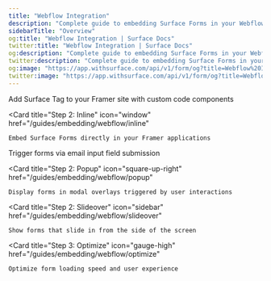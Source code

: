 ```yaml
---
title: "Webflow Integration"
description: "Complete guide to embedding Surface Forms in your Webflow site"
sidebarTitle: "Overview"
og:title: "Webflow Integration | Surface Docs"
twitter:title: "Webflow Integration | Surface Docs"
og:description: "Complete guide to embedding Surface Forms in your Webflow site"
twitter:description: "Complete guide to embedding Surface Forms in your Webflow site"
og:image: "https://app.withsurface.com/api/v1/form/og?title=Webflow%20Integration"
twitter:image: "https://app.withsurface.com/api/v1/form/og?title=Webflow%20Integration"
---
```



<CardGroup cols={2}>
  <Card
    title="Step 1: Embed Surface Tag"
    icon="code"
    href="/guides/embedding/webflow/embedding"
  >
    Add Surface Tag to your Framer site with custom code components
  </Card>

  <Card
    title="Step 2: Inline"
    icon="window"
    href="/guides/embedding/webflow/inline"
  >
    Embed Surface Forms directly in your Framer applications
  </Card>

  <Card icon="envelope" title="Step 2: Email Input Field Trigger" href="/guides/embedding/webflow/input-field">
    Trigger forms via email input field submission
  </Card>

  <Card
    title="Step 2: Popup"
    icon="square-up-right"
    href="/guides/embedding/webflow/popup"
  >
    Display forms in modal overlays triggered by user interactions
  </Card>

  <Card
    title="Step 2: Slideover"
    icon="sidebar"
    href="/guides/embedding/webflow/slideover"
  >
    Show forms that slide in from the side of the screen
  </Card>

  <Card
    title="Step 3: Optimize"
    icon="gauge-high"
    href="/guides/embedding/webflow/optimize"
  >
    Optimize form loading speed and user experience
  </Card>
</CardGroup>
